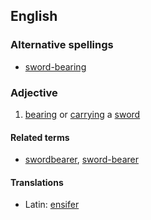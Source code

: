 ==English==

===Alternative spellings===
* [[sword-bearing]]

===Adjective===
{{en-adj|-}}

# [[bearing]] or [[carrying]] a [[sword]]

====Related terms====
* [[swordbearer]], [[sword-bearer]]

====Translations====
{{trans-top|carrying a sword}}
* Latin: [[ensifer]]
{{trans-mid}}
{{trans-bottom}}